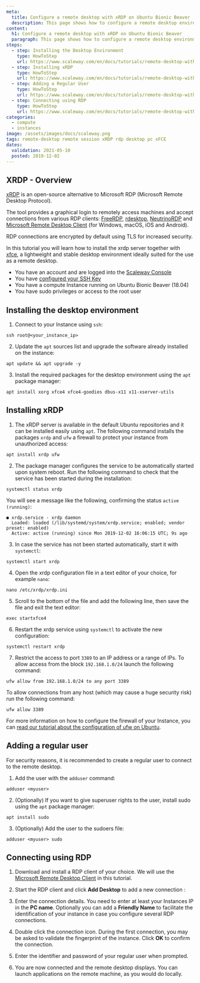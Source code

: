 ```yaml
---
meta:
  title: Configure a remote desktop with xRDP on Ubuntu Bionic Beaver
  description: This page shows how to configure a remote desktop environment with xfce and xrdp on Ubuntu Bionic Beaver (18.04 LTS)
content:
  h1: Configure a remote desktop with xRDP on Ubuntu Bionic Beaver
  paragraph: This page shows how to configure a remote desktop environment with xfce and xrdp on Ubuntu Bionic Beaver (18.04 LTS)
steps:
  - step: Installing the Desktop Environment
    type: HowToStep
    url: https://www.scaleway.com/en/docs/tutorials/remote-desktop-with-xrdp/#-Installing-the-DesktopEnvironment
  - step: Installing xRDP
    type: HowToStep
    url: https://www.scaleway.com/en/docs/tutorials/remote-desktop-with-xrdp#-Installing-xRDP
  - step: Adding a Regular User
    type: HowToStep
    url: https://www.scaleway.com/en/docs/tutorials/remote-desktop-with-xrdp#-Adding-a-Regular-User
  - step: Connecting using RDP
    type: HowToStep
    url: https://www.scaleway.com/en/docs/tutorials/remote-desktop-with-xrdp/#-Connecting-using-RDP
categories:
  - compute
  - instances
image: /assets/images/docs/scaleway.png
tags: remote-desktop remote session xRDP rdp desktop pc xFCE
dates:
  validation: 2021-05-10
  posted: 2019-12-02
---
```


## XRDP - Overview

[xRDP](http://xrdp.org/) is an open-source alternative to Microsoft RDP (Microsoft Remote Desktop Protocol).

The tool provides a graphical login to remotely access machines and accept connections from various RDP clients: [FreeRDP](http://www.freerdp.com/), [rdesktop](https://www.rdesktop.org/), [NeutrinoRDP](https://github.com/neutrinolabs/NeutrinoRDP) and [Microsoft Remote Desktop Client](https://docs.microsoft.com/en-us/windows-server/remote/remote-desktop-services/clients/remote-desktop-clients) (for Windows, macOS, iOS and Android).

RDP connections are encrypted by default using TLS for increased security.

In this tutorial you will learn how to install the xrdp server together with [xfce](https://xfce.org/), a lightweight and stable desktop environment ideally suited for the use as a remote desktop.

<Message type="requirement">

- You have an account and are logged into the [Scaleway Console](https://console.scaleway.com)
- You have [configured your SSH Key](/console/my-project/how-to/create-ssh-key/)
- You have a compute Instance running on Ubuntu Bionic Beaver (18.04)
- You have sudo privileges or access to the root user

</Message>

## Installing the desktop environment

1. Connect to your Instance using `ssh`:

  ```
  ssh root@<your_instance_ip>
  ```

2. Update the `apt` sources list and upgrade the software already installed on the instance:

  ```
  apt update && apt upgrade -y
  ```

3. Install the required packages for the desktop environment using the `apt` package manager:

  ```
  apt install xorg xfce4 xfce4-goodies dbus-x11 x11-xserver-utils
  ```

## Installing xRDP

1. The xRDP server is available in the default Ubuntu repositories and it can be installed easily using `apt`. The following command installs the packages `xrdp` and `ufw` a firewall to protect your instance from unauthorized access:

  ```
  apt install xrdp ufw
  ```

2. The package manager configures the service to be automatically started upon system reboot. Run the following command to check that the service has been started during the installation:

  ```
  systemctl status xrdp
  ```

  You will see a message like the following, confirming the status `active (running)`:

  ```
  ● xrdp.service - xrdp daemon
    Loaded: loaded (/lib/systemd/system/xrdp.service; enabled; vendor preset: enabled)
    Active: active (running) since Mon 2019-12-02 16:06:15 UTC; 9s ago
  ```

3. In case the service has not been started automatically, start it with `systemctl`:

  ```
  systemctl start xrdp
  ```

4. Open the xrdp configuration file in a text editor of your choice, for example `nano`:

  ```
  nano /etc/xrdp/xrdp.ini
  ```

5. Scroll to the bottom of the file and add the following line, then save the file and exit the text editor:

  ```
  exec startxfce4
  ```

6. Restart the xrdp service using `systemctl` to activate the new configuration:

  ```
  systemctl restart xrdp
  ```

7. Restrict the access to port `3389` to an IP address or a range of IPs. To allow access from the block `192.168.1.0/24` launch the following command:

  ```
  ufw allow from 192.168.1.0/24 to any port 3389
  ```

  To allow connections from any host (which may cause a huge security risk) run the following command:

  ```
  ufw allow 3389
  ```

  <Message type="tip">

  For more information on how to configure the firewall of your Instance, you can [read our tutorial about the configuration of ufw on Ubuntu](/tutorials/installation-uncomplicated-firewall/).

  </Message>

## Adding a regular user

For security reasons, it is recommended to create a regular user to connect to the remote desktop.

1. Add the user with the `adduser` command:

  ```
  adduser <myuser>
  ```

2. (Optionally) If you want to give superuser rights to the user, install sudo using the `apt` package manager:

  ```
  apt install sudo
  ```

3. (Optionally) Add the user to the sudoers file:

  ```
  adduser <myuser> sudo
  ```

## Connecting using RDP

1. Download and install a RDP client of your choice. We will use the [Microsoft Remote Desktop Client](https://docs.microsoft.com/en-us/windows-server/remote/remote-desktop-services/clients/remote-desktop-clients) in this tutorial.

2. Start the RDP client and click **Add Desktop** to add a new connection :

  <Lightbox src="scaleway-rdp_01.png" alt="" />

3. Enter the connection details. You need to enter at least your Instances IP in the **PC name**. Optionally you can add a **Friendly Name** to facilitate the identification of your instance in case you configure several RDP connections.

  <Lightbox src="scaleway-rdp_02.png" alt="" />

4. Double click the connection icon. During the first connection, you may be asked to validate the fingerprint of the instance. Click **OK** to confirm the connection.

5. Enter the identifier and password of your regular user when prompted.

6. You are now connected and the remote desktop displays. You can launch applications on the remote machine, as you would do locally.

  <Lightbox src="scaleway-rdp_03.png" alt="" />
